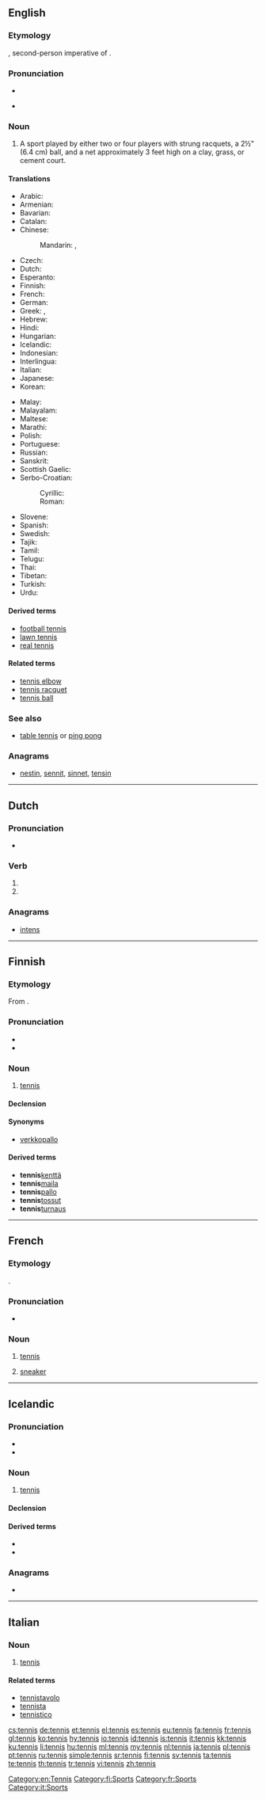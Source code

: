 ==English==
{{commons}}
{{wikipedia}}

===Etymology===
{{etyl|fro}} {{term|tenez|lang=fro}}, second-person imperative of {{term|tenir|lang=fro||hold}}.

===Pronunciation===
* {{IPA|/tɛ.nɪs/}}
* {{a|US}} {{X-SAMPA|/tE.nIs/}}

===Noun===
{{en-noun|-}}

# {{sports}} A sport played by either two or four players with strung racquets, a 2½" (6.4 cm) ball, and a net approximately 3 feet high on a clay, grass, or cement court.

====Translations====
{{trans-top|sport played by two or four players with strung racquets}}
* Arabic: {{Arab|[[تنس]]}} {{unicode|(tínis, tánis, ténis)}} {{m}}
* Armenian: {{t-|hy|թենիս|tr=t'enis}}
* Bavarian: {{tø|bar|Tennis}}
* Catalan: {{t-|ca|tennis|m}}
* Chinese:
*: Mandarin: {{t-|cmn|網球|sc=Hani}}, {{t-|cmn|网球|tr=wǎngqiú|sc=Hani}}
* Czech: {{t|cs|tenis}}
* Dutch: {{t+|nl|tennis}}
* Esperanto: {{t-|eo|teniso|xs=Esperanto}}
* Finnish: {{t+|fi|tennis}}
* French: {{t+|fr|tennis|m}}
* German: {{t+|de|Tennis|n}}
* Greek: {{t+|el|αντισφαίριση|f|tr=antisfaírisi}}, {{qualifier|colloquial}} {{t|el|τένις|n|tr=ténis}}
* Hebrew: {{t+|he|טניס|m|tr=tenis}}
* Hindi: {{t|hi|टेनिस|sc=Deva}}
* Hungarian: {{t+|hu|tenisz}}
* Icelandic: {{t+|is|tennis|m}}
* Indonesian: {{t+|id|tenis|xs=Indonesian}}
* Interlingua: {{t-|ia|tennis|xs=Interlingua}}
* Italian: {{t+|it|tennis|m}}
* Japanese: {{t+|ja|テニス|tr=tenisu}}
* Korean: {{t+|ko|테니스|tr=teniseu|sc=Hang}}
{{trans-mid}}
* Malay: {{t|ms|tenis}}
* Malayalam: {{t|ml|ടെന്നീസ്|sc=Mlym}}
* Maltese: {{t-|mt|tenis|xs=Maltese}}
* Marathi: {{t|mr|टेनिस|sc=Deva}}
* Polish: {{t-|pl|tenis ziemny|m}}
* Portuguese: {{t+|pt|tênis|m}}
* Russian: {{t+|ru|теннис|m|tr=ténnis}}
* Sanskrit: {{t|sa|लानम्|sc=Deva}}
* Scottish Gaelic: {{t-|gd|teanas|m|xs=Scottish Gaelic}}
* Serbo-Croatian:
*: Cyrillic: {{t|sh|тенис|m|alt=те́нис|sc=Cyrl|xs=Serbo-Croatian}}
*: Roman: {{t|sh|tenis|m|alt=ténis|xs=Serbo-Croatian}}
* Slovene: {{t+|sl|tenis|m|alt=ténis}}
* Spanish: {{t+|es|tenis|m}}
* Swedish: {{t+|sv|tennis}}
* Tajik: {{t|tg|теннис|tr=tennis|sc=Cyrl}}
* Tamil: {{t|ta|வரிப்பந்தாட்டம்|tr=varippandhaattam|xs=Tamil}}
* Telugu: {{t|te|టెన్నిస్|sc=Telu}}
* Thai: {{t|th|เทนนิส|sc=Thai}}
* Tibetan: {{t|bo|ཏན་ནེ་སི་སྤོ་ལོ།|sc=Tibt}}
* Turkish: {{t|tr|tenis}}
* Urdu: {{t|ur|ٹینس|sc=ur-Arab}}
{{trans-bottom}}

====Derived terms====
* [[football tennis]]
* [[lawn tennis]]
* [[real tennis]]

====Related terms====
* [[tennis elbow]]
* [[tennis racquet]]
* [[tennis ball]]

===See also===
* [[table tennis]] or [[ping pong]]

===Anagrams===
* [[nestin#English|nestin]], [[sennit#English|sennit]], [[sinnet#English|sinnet]], [[tensin#English|tensin]]

[[Category:en:Tennis]]

----

==Dutch==

===Pronunciation===
* {{audio|Nl-tennis.ogg|Audio}}

===Verb===
{{head|nl}}

# {{nl-verb-form|p=1|n=sg|t=pres|m=ind|tennissen}}
# {{nl-verb-form|m=imp|tennissen}}

===Anagrams===
* [[intens#Dutch|intens]]

----

==Finnish==

===Etymology===
From {{etyl|en|fi}} {{term|tennis|lang=en}}.

===Pronunciation===
* {{hyphenation|ten|nis}}
* {{IPA|lang=fi|[ˈtenːis]}}

===Noun===
{{head|fi|noun}}

# [[#English|tennis]]

====Declension====
{{fi-decl-vastaus|tenni|ä}}

====Synonyms====
* [[verkkopallo]] {{qualifier|dated}}

====Derived terms====
* '''tennis'''[[kenttä]]
* '''tennis'''[[maila]]
* '''tennis'''[[pallo]]
* '''tennis'''[[tossut]]
* '''tennis'''[[turnaus]]

[[Category:fi:Sports]]

----

==French==

===Etymology===
{{borrowing|en|tennis|lang=fr}}.

===Pronunciation===
* {{audio|Fr-tennis.ogg|audio}}

===Noun===
{{fr-noun|m|pl=tennis}}

# {{context|usually|_|uncountable|lang=fr}} [[#English|tennis]]
# {{countable|Europe|dated|lang=fr}} [[sneaker]]

[[Category:fr:Sports]]

----

==Icelandic==

===Pronunciation===
* {{IPA|/ˈtʰɛnːɪs/|lang=is}}
* {{rhymes|ɛnːɪs|lang=is}}

===Noun===
{{is-noun|m|tenniss|-}}

# [[#English|tennis]]

====Declension====
{{is-decl-noun-m-s1|tenn|i|s|pl=-}}

====Derived terms====
* {{l|is|tennisolnbogi}}
* {{l|is|tennisspaði}}

===Anagrams===
* {{l|is|steinn}}

----

==Italian==

===Noun===
{{head|it|noun|g=m}} {{inv}}

# [[#English|tennis]]

====Related terms====
* [[tennistavolo]]
* [[tennista]]
* [[tennistico]]

[[Category:it:Sports]]

[[cs:tennis]]
[[de:tennis]]
[[et:tennis]]
[[el:tennis]]
[[es:tennis]]
[[eu:tennis]]
[[fa:tennis]]
[[fr:tennis]]
[[gl:tennis]]
[[ko:tennis]]
[[hy:tennis]]
[[io:tennis]]
[[id:tennis]]
[[is:tennis]]
[[it:tennis]]
[[kk:tennis]]
[[ku:tennis]]
[[li:tennis]]
[[hu:tennis]]
[[ml:tennis]]
[[my:tennis]]
[[nl:tennis]]
[[ja:tennis]]
[[pl:tennis]]
[[pt:tennis]]
[[ru:tennis]]
[[simple:tennis]]
[[sr:tennis]]
[[fi:tennis]]
[[sv:tennis]]
[[ta:tennis]]
[[te:tennis]]
[[th:tennis]]
[[tr:tennis]]
[[vi:tennis]]
[[zh:tennis]]